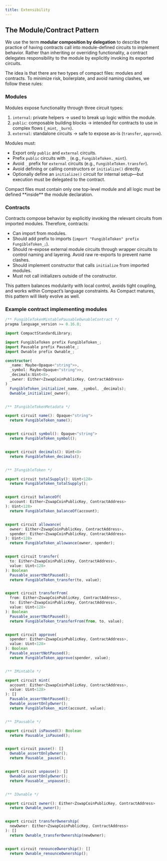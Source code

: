 ```yaml
---
title: Extensibility
---
```


## The Module/Contract Pattern

We use the term **modular composition by delegation** to describe the practice of having contracts call into module-defined circuits to implement behavior.
Rather than inheriting or overriding functionality,
a contract delegates responsibility to the module by explicitly invoking its exported circuits.

The idea is that there are two types of compact files: modules and contracts.
To minimize risk, boilerplate, and avoid naming clashes, we follow these rules:

### Modules

Modules expose functionality through three circuit types:

1. `internal`: private helpers → used to break up logic within the module.
2. `public`: composable building blocks → intended for contracts to use in complex flows (`_mint`, `_burn`).
3. `external`: standalone circuits → safe to expose as-is (`transfer`, `approve`).

Modules must:

* Export only `public` and `external` circuits.
* Prefix `public` circuits with `_` (e.g., `FungibleToken._mint`).
* Avoid `_` prefix for `external` circuits (e.g., `FungibleToken.transfer`).
* Avoid defining or calling constructors or `initialize()` directly.
* Optionally define an `initialize()` circuit for internal setup—but execution must be delegated to the contract.

<Callout type='info'>
Compact files must contain only one top-level module and all logic must be defined **inside** the module declaration.
</Callout>

### Contracts

Contracts compose behavior by explicitly invoking the relevant circuits from imported modules.
Therefore, contracts:

* Can import from modules.
* Should add prefix to imports (`import "FungibleToken" prefix FungibleToken_;`).
* Should re-expose external module circuits through wrapper circuits to control naming and layering.
Avoid raw re-exports to prevent name clashes.
* Should implement constructor that calls `initialize` from imported modules.
* Must not call initializers outside of the constructor.

This pattern balances modularity with local control, avoids tight coupling, and works within Compact’s language constraints.
As Compact matures, this pattern will likely evolve as well.

### Example contract implementing modules

```ts
/** FungibleTokenMintablePausableOwnableContract */
pragma language_version >= 0.16.0;

import CompactStandardLibrary;

import FungibleToken prefix FungibleToken_;
import Pausable prefix Pausable_;
import Ownable prefix Ownable_;

constructor(
  _name: Maybe<Opaque<"string">>,
  _symbol: Maybe<Opaque<"string">>,
  _decimals:Uint<8>,
  _owner: Either<ZswapCoinPublicKey, ContractAddress>
)
  FungibleToken_initialize(_name, _symbol, _decimals);
  Ownable_initialize(_owner);


/** IFungibleTokenMetadata */

export circuit name(): Opaque<"string">
  return FungibleToken_name();


export circuit symbol(): Opaque<"string">
  return FungibleToken_symbol();


export circuit decimals(): Uint<8>
  return FungibleToken_decimals();


/** IFungibleToken */

export circuit totalSupply(): Uint<128>
  return FungibleToken_totalSupply();


export circuit balanceOf(
  account: Either<ZswapCoinPublicKey, ContractAddress>
): Uint<128>
  return FungibleToken_balanceOf(account);


export circuit allowance(
  owner: Either<ZswapCoinPublicKey, ContractAddress>,
  spender: Either<ZswapCoinPublicKey, ContractAddress>
): Uint<128>
  return FungibleToken_allowance(owner, spender);


export circuit transfer(
  to: Either<ZswapCoinPublicKey, ContractAddress>,
  value: Uint<128>
): Boolean
  Pausable_assertNotPaused();
  return FungibleToken_transfer(to, value);


export circuit transferFrom(
  from: Either<ZswapCoinPublicKey, ContractAddress>,
  to: Either<ZswapCoinPublicKey, ContractAddress>,
  value: Uint<128>
): Boolean
  Pausable_assertNotPaused();
  return FungibleToken_transferFrom(from, to, value);


export circuit approve(
  spender: Either<ZswapCoinPublicKey, ContractAddress>,
  value: Uint<128>
): Boolean
  Pausable_assertNotPaused();
  return FungibleToken_approve(spender, value);


/** IMintable */

export circuit mint(
  account: Either<ZswapCoinPublicKey, ContractAddress>,
  value: Uint<128>
): []
  Pausable_assertNotPaused();
  Ownable_assertOnlyOwner();
  return FungibleToken__mint(account, value);


/** IPausable */

export circuit isPaused(): Boolean
  return Pausable_isPaused();


export circuit pause(): []
  Ownable_assertOnlyOwner();
  return Pausable__pause();


export circuit unpause(): []
  Ownable_assertOnlyOwner();
  return Pausable__unpause();


/** IOwnable */

export circuit owner(): Either<ZswapCoinPublicKey, ContractAddress>
  return Ownable_owner();


export circuit transferOwnership(
  newOwner: Either<ZswapCoinPublicKey, ContractAddress>
): []
  return Ownable_transferOwnership(newOwner);


export circuit renounceOwnership(): []
  return Ownable_renounceOwnership();

```
